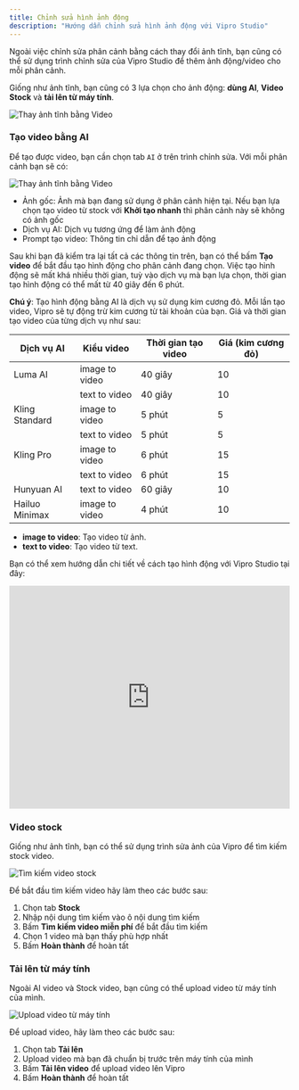 ```yaml
---
title: Chỉnh sửa hình ảnh động
description: "Hướng dẫn chỉnh sửa hình ảnh động với Vipro Studio"
---
```


Ngoài việc chỉnh sửa phân cảnh bằng cách thay đổi ảnh tĩnh, bạn cũng có thể sử dụng trình chỉnh sửa của Vipro Studio để thêm ảnh động/video cho mỗi phân cảnh.

Giống như ảnh tĩnh, bạn cũng có 3 lựa chọn cho ảnh động: **dùng AI**, **Video Stock** và **tải lên từ máy tính**.

<img
  src="/images/usage/video-editor/scene-editor/video/edit-scene-1.jpeg"
  alt="Thay ảnh tĩnh bằng Video"
  className="rounded-lg"
/>

### Tạo video bằng AI

Để tạo được video, bạn cần chọn tab `AI` ở trên trình chỉnh sửa. Với mỗi phân cảnh bạn sẽ có:

<img
  src="/images/usage/video-editor/scene-editor/video/edit-scene-prompt.jpeg"
  alt="Thay ảnh tĩnh bằng Video"
  className="rounded-lg"
/>

- Ảnh gốc: Ảnh mà bạn đang sử dụng ở phân cảnh hiện tại. Nếu bạn lựa chọn tạo video từ stock với **Khởi tạo nhanh** thì phân cảnh này sẽ không có ảnh gốc
- Dịch vụ AI: Dịch vụ tương ứng để làm ảnh động
- Prompt tạo video: Thông tin chỉ dẫn để tạo ảnh động

Sau khi bạn đã kiểm tra lại tất cả các thông tin trên, bạn có thể bấm **Tạo video** để bắt đầu tạo hình động cho phân cảnh đang chọn. Việc tạo hình động sẽ mất khá nhiều thời gian,
tuỳ vào dịch vụ mà bạn lựa chọn, thời gian tạo hình động có thể mất từ 40 giây đến 6 phút.

**Chú ý**: Tạo hình động bằng AI là dịch vụ sử dụng kim cương đỏ. Mỗi lần tạo video, Vipro sẽ tự động trừ kim cương từ tài khoản của bạn. Giá và thời gian tạo video của từng dịch vụ như sau:

| Dịch vụ AI     | Kiểu video     | Thời gian tạo video | Giá (kim cương đỏ) |
| -------------- | -------------- | ------------------- | ------------------ |
| Luma AI        | image to video | 40 giây             | 10                 |
|                | text to video  | 40 giây             | 10                 |
| Kling Standard | image to video | 5 phút              | 5                  |
|                | text to video  | 5 phút              | 5                  |
| Kling Pro      | image to video | 6 phút              | 15                 |
|                | text to video  | 6 phút              | 15                 |
| Hunyuan AI     | text to video  | 60 giây             | 10                 |
| Hailuo Minimax | image to video | 4 phút              | 10                 |

- **image to video**: Tạo video từ ảnh.
- **text to video**: Tạo video từ text.

Bạn có thể xem hướng dẫn chi tiết về cách tạo hình động với Vipro Studio tại đây:

<iframe
  src="https://www.youtube.com/embed/0ahWoEOXQ3U?si=42xc8y9OXlo5cY-1"
  width="100%"
  height="400"
  frameBorder="0"
  allowFullScreen
></iframe>

### Video stock

Giống như ảnh tĩnh, bạn có thể sử dụng trình sửa ảnh của Vipro để tìm kiếm stock video.

<img
  src="/images/usage/video-editor/scene-editor/video/edit-scene-stock.jpeg"
  alt="Tìm kiếm video stock"
  className="rounded-lg"
/>

Để bắt đầu tìm kiếm video hãy làm theo các bước sau:

1. Chọn tab **Stock**
2. Nhập nội dung tìm kiếm vào ô nội dung tìm kiếm
3. Bấm **Tìm kiếm video miễn phí** để bắt đầu tìm kiếm
4. Chọn 1 video mà bạn thấy phù hợp nhất
5. Bấm **Hoàn thành** để hoàn tất

### Tải lên từ máy tính

Ngoài AI video và Stock video, bạn cũng có thể upload video từ máy tính của mình.

<img
  src="/images/usage/video-editor/scene-editor/video/edit-scene-upload.jpeg"
  alt="Upload video từ máy tính"
  className="rounded-lg"
/>

Để upload video, hãy làm theo các bước sau:

1. Chọn tab **Tải lên**
2. Upload video mà bạn đã chuẩn bị trước trên máy tính của mình
3. Bấm **Tải lên video** để upload video lên Vipro
4. Bấm **Hoàn thành** để hoàn tất
